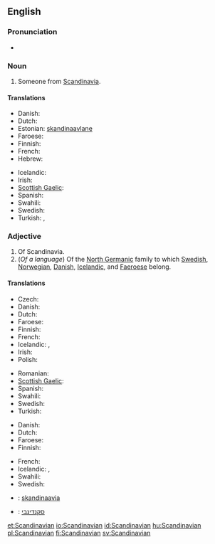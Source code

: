 {{wikipedia}}
==English==

===Pronunciation===
* {{audio|en-us-Scandinavian.ogg|Audio (US)}}

===Noun===
{{en-noun}}

# Someone from [[Scandinavia]].

====Translations====
{{trans-top|someone from Scandinavia}}
* Danish: {{t|da|skandinav|c}}
* Dutch: {{t|nl|Scandinaaf}}
* Estonian: [[skandinaavlane]]
* Faroese: {{t|fo|skandinavi|m}}
* Finnish: {{t+|fi|skandinaavi}}
* French: {{t+|fr|scandinave}}
* Hebrew: {{t+|he|סקנדינבי}}
{{trans-mid}}
* Icelandic: {{t|is|Skandinavi|m}}
* Irish: {{t-|ga|Lochlannach|m|xs=Irish}}
* [[Scottish Gaelic]]: {{t-|gd|Lochlannach|m|xs=Scottish Gaelic}}
* Spanish: {{t|es|escandinavo|m}}
* Swahili: {{t|sw|Mskandinavi}}
* Swedish: {{t-|sv|skandinav|c}}
* Turkish: {{t+|tr|İskandinav}}, {{t-|tr|İskandinavyalı}}
{{trans-bottom}}

===Adjective===
{{en-adj}}

# Of Scandinavia.
# (''Of a language'') Of the [[North Germanic]] family to which [[Swedish]], [[Norwegian]], [[Danish]], [[Icelandic]], and [[Faeroese]] belong.

====Translations====
{{trans-top|of Scandinavia}}
* Czech: {{t|cs|skandinávský}}
* Danish: {{t|da|skandinavisk}}
* Dutch: {{t|nl|Scandinavisch}}
* Faroese: {{t|fo|skandinaviskur|m}}
* Finnish: {{t-|fi|skandinaavinen}}
* French: {{t+|fr|scandinave}}
* Icelandic: {{t|is|skandinavískur|m}}, {{t|is|norrænn|m}}
* Irish: {{t-|ga|Lochlannach|xs=Irish}}
* Polish: {{t+|pl|skandynawski|m}}
{{trans-mid}}
* Romanian: {{t|ro|scandinav}}
* [[Scottish Gaelic]]: {{t-|gd|Lochlannach|xs=Scottish Gaelic}}
* Spanish: {{t|es|escandinavo}}
* Swahili: {{t|sw|-a Uskandinavi}}
* Swedish: {{t+|sv|skandinavisk}}
* Turkish: {{t|tr|İskandinav}}
{{trans-bottom}}

{{trans-top|of the North Germanic family of languages}}
* Danish: {{t|da|skandinavisk}}
* Dutch: {{t|nl|Scandinavisch}}
* Faroese: {{t|fo|skandinaviskur|m}}
* Finnish: {{t-|fi|skandinaavinen}}
{{trans-mid}}
* French: {{t+|fr|scandinave}}
* Icelandic: {{t|is|skandinavískur|m}}, {{t|is|norrænn|m}}
* Swahili: {{t|sw|-a Kiskandinavi}}
* Swedish: {{t+|sv|skandinavisk}}
{{trans-bottom}}

{{checktrans-top}}
* {{ttbc|et}}: [[skandinaavia]]
* {{ttbc|he}}: [[סקנדינבי]]
{{trans-bottom}}

[[et:Scandinavian]]
[[io:Scandinavian]]
[[id:Scandinavian]]
[[hu:Scandinavian]]
[[pl:Scandinavian]]
[[fi:Scandinavian]]
[[sv:Scandinavian]]